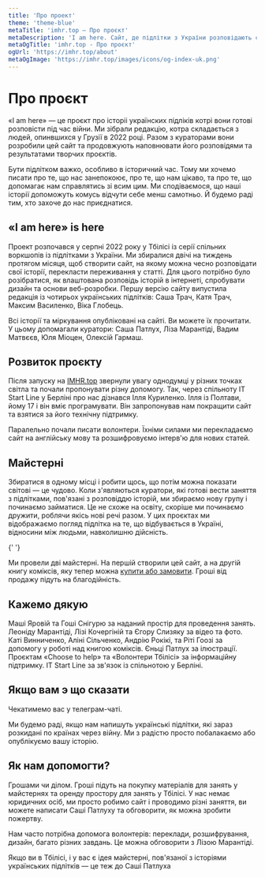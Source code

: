 ```yaml
---
title: 'Про проект'
theme: 'theme-blue'
metaTitle: 'imhr.top — Про проєкт'
metaDescription: 'I am here. Сайт, де підлітки з України розповідають свої історії.'
metaOgTitle: 'imhr.top - Про проєкт'
ogUrl: 'https://imhr.top/about'
metaOgImage: 'https://imhr.top/images/icons/og-index-uk.png'
---
```


# Про проєкт

«I am here» — це проєкт про історіі українских підліків котрі вони готові розповісти під час війни. Ми зібрали редакцію, котра складається з людей, опинвшихся у Грузії в 2022 році. Разом з кураторами вони розробили цей сайт та продовжують наповнювати його розповідями та результатами творчих проєктів.

Бути підлітком важко, особливо в історичний час. Тому ми хочемо писати про те, що нас занепокоює, про те, що нам цікаво, та про те, що допомагає нам справлятись зі всим цим. Ми сподіваємося, що наші історії допоможуть комусь відчути себе менш самотньо. Й будемо раді тим, хто захоче до нас приєднатися.

## «I am here» is here

Проект розпочався у серпні 2022 року у Тбілісі із серії спільних воркшопів із підлітками з України. Ми збиралися двічі на тиждень протягом місяця, щоб створити сайт, на якому можна чесно розповідати свої історії, перекласти переживання у статті. Для цього потрібно було розібратися, як влаштована розповідь історій в інтернеті, спробувати дизайн та основи веб-розробки. Першу версію сайту випустила редакція із чотирьох українських підлітків: Саша Трач, Катя Трач, Максим Василенко, Віка Глобець.

Всі історії та міркування опубліковані на сайті. Ви можете їх прочитати. У цьому допомагали куратори: Саша Патлух, Ліза Марантіді, Вадим Матвєєв, Юля Міоцен, Олексій Гармаш.

<ImageGrid>
  <GridPhoto
    src="/images/name/sasha.jpg"
    alt="Саша під час прогулянки Ботанічним садом"
  />
  <GridPhoto src="/images/name/vika.jpg" alt="Віка позує" />
  <GridPhoto
    src="/images/name/maks-vika.jpg"
    alt="Макс і Віка щось не поділили"
  />
  <GridPhoto src="/images/name/maks.jpg" alt="Макс" />
  <GridPhoto src="/images/name/pes.jpg" alt="Пес лежить відпочиває" />
  <GridPhoto
    src="/images/name/kate.jpg"
    alt="Катя уважно дивиться в далечінь"
  />
</ImageGrid>

## Розвиток проєкту

Після запуску на [IMHR.top](http://IMHR.top) звернули увагу однодумці у різних точках світла та почали пропонувати різну допомогу. Так, через спільноту <BlankLink path="https://t.me/itstartline">IT Start Line</BlankLink> у Берліні про нас дізнався Ілля Куриленко. Ілля із Полтави, йому 17 і він вміє програмувати. Він запропонував нам покращити сайт та взятися за його технічну підтримку.

Паралельно почали писати волонтери. Їхніми силами ми перекладаємо сайт на англійську мову та розшифровуємо інтерв'ю для нових статей.

## Майстерні

Збиратися в одному місці і робити щось, що потім можна показати світові — це чудово. Коли з'являються куратори, які готові вести заняття з підлітками, пов'язані з розповіддю історій, ми збираємо нову групу і починаємо займатися. Це не схоже на освіту, скоріше ми починаємо дружити, роблячи якісь нові речі разом. У цих проєктах ми відображаємо погляд підлітка на те, що відбувається в Україні, відносини між людьми, навколишню дійсність.

{' '}

<PhotoFullPage src="/images/name/work-process.jpg" text="" />
Ми провели дві майстерні. На першій створили цей сайт, а на другій книгу коміксів,
яку тепер можна <a href="/comic-book">купити або замовити</a>. Гроші від продажу
підуть на благодійність.

## Кажемо дякую

Маші Яровій та Гоші Снігурю за наданий простір для проведення занять. Леоніду Марантіді, Лізі Кочергіній та Єгору Слизяку за відео та фото. Каті Винниченко, Аліні Сільченко, Андрію Рокікі, та Ріті Гоозі за допомогу у роботі над книгою коміксів. Єньці Патлух за ілюстрації. Проєктам <BlankLink path="https://choosetohelp.ge/">«Choose to help»</BlankLink> та <BlankLink path="https://t.me/volunteerstbilisi">«Волонтери Тбілісі»</BlankLink> за інформаційну підтримку. <BlankLink path="https://t.me/itstartline">IT Start Line</BlankLink> за зв'язок із спільнотою у Берліні.

## Якщо вам э що сказати

Чекатимемо вас у <BlankLink path="https://t.me/+tiiH3XpLUB03YWFi">телеграм-чаті</BlankLink>.

Ми будемо раді, якщо нам напишуть українські підлітки, які зараз розкидані по країнах через війну. Ми з радістю просто побалакаємо або опублікуємо вашу історію.

## Як нам допомогти?

Грошами чи ділом. Гроші підуть на покупку матеріалів для занять у майстернях та оренду простору для занять у Тбілісі. У нас немає юридичних осіб, ми просто робимо сайт і проводимо різні заняття, ви можете написати <BlankLink path="https://t.me/pa7lux">Саші Патлуху</BlankLink> та обговорити, як можна зробити пожертву.

Нам часто потрібна допомога волонтерів: переклади, розшифрування, дизайн, багато різних завдань. Це можна обговорити з <BlankLink path="https://t.me/lisa_marantidi">Лізою Марантіді</BlankLink>.

Якщо ви в Тбілісі, і у вас є ідея майстерні, пов'язаної з історіями українських підлітків — це теж до <BlankLink path="https://t.me/pa7lux">Саші Патлухa</BlankLink>
